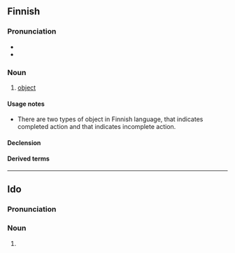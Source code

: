 ==Finnish==

===Pronunciation===
* {{IPA|[ˈo̞bje̞kti]|lang=fi}}
* {{hyphenation|ob|jek|ti|lang=fi}}

===Noun===
{{fi-noun}}

# [[object]]

====Usage notes====
* There are two types of object in Finnish language, {{m|fi|kokonaisobjekti||total object}} that indicates completed action and {{m|fi|osaobjekti||partial object}} that indicates incomplete action. 

====Declension====
{{fi-decl-risti|objekt|||a}}

====Derived terms====
{{der4
|fi|epäsuora objekti
|kokonaisobjekti
|objektiivinen
|osaobjekti
|seksiobjekti
|seksuaaliobjekti
|sukupuoliobjekti}}

----

==Ido==

===Pronunciation===
{{io-IPA}}

===Noun===
{{head|io|noun form}}

# {{plural of|objekto|lang=io}}